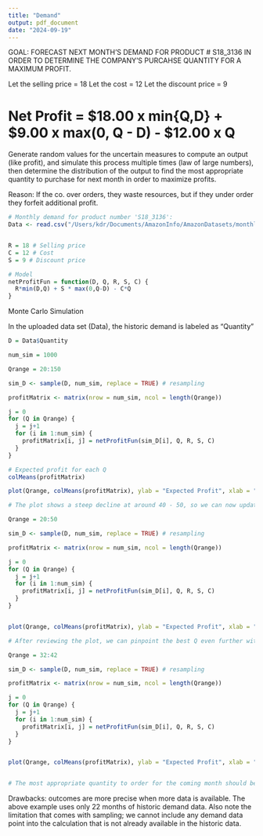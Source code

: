 ```yaml
---
title: "Demand"
output: pdf_document
date: "2024-09-19"
---
```


GOAL: FORECAST NEXT MONTH'S DEMAND FOR PRODUCT # S18_3136 IN ORDER TO DETERMINE THE COMPANY'S PURCAHSE QUANTITY FOR A MAXIMUM PROFIT. 

Let the selling price = 18
Let the cost = 12
Let the discount price = 9

# Net Profit = $18.00 x min{Q,D} + $9.00 x max(0, Q - D) - $12.00 x Q

Generate random values for the uncertain measures to compute an output (like profit), and simulate this process multiple times (law of large numbers), then determine the distribution of the output to find the most appropriate quantity to purchase for next month in order to maximize profits. 

Reason: If the co. over orders, they waste resources, but if they under order they forfeit additional profit. 

```r

# Monthly demand for product number 'S18_3136':
Data <- read.csv("/Users/kdr/Documents/AmazonInfo/AmazonDatasets/monthlysales.csv")


R = 18 # Selling price
C = 12 # Cost
S = 9 # Discount price

# Model
netProfitFun = function(D, Q, R, S, C) {
  R*min(D,Q) + S * max(0,Q-D) - C*Q
}

```

Monte Carlo Simulation

In the uploaded data set (Data), the historic demand is labeled as "Quantity" 

```r
D = Data$Quantity

num_sim = 1000

Qrange = 20:150

sim_D <- sample(D, num_sim, replace = TRUE) # resampling

profitMatrix <- matrix(nrow = num_sim, ncol = length(Qrange))

j = 0 
for (Q in Qrange) {
  j = j+1
  for (i in 1:num_sim) {
    profitMatrix[i, j] = netProfitFun(sim_D[i], Q, R, S, C)
  }
}

# Expected profit for each Q
colMeans(profitMatrix)

plot(Qrange, colMeans(profitMatrix), ylab = "Expected Profit", xlab = "Q")

# The plot shows a steep decline at around 40 - 50, so we can now update the QRange to 20 - 50 for a more precise reading, which will help to determine the most appropriate Q. 
```


```r
Qrange = 20:50

sim_D <- sample(D, num_sim, replace = TRUE) # resampling

profitMatrix <- matrix(nrow = num_sim, ncol = length(Qrange))

j = 0 
for (Q in Qrange) {
  j = j+1
  for (i in 1:num_sim) {
    profitMatrix[i, j] = netProfitFun(sim_D[i], Q, R, S, C)
  }
}


plot(Qrange, colMeans(profitMatrix), ylab = "Expected Profit", xlab = "Q")

# After reviewing the plot, we can pinpoint the best Q even further with an updated QRange of 32-42
```


```r
Qrange = 32:42

sim_D <- sample(D, num_sim, replace = TRUE) # resampling

profitMatrix <- matrix(nrow = num_sim, ncol = length(Qrange))

j = 0 
for (Q in Qrange) {
  j = j+1
  for (i in 1:num_sim) {
    profitMatrix[i, j] = netProfitFun(sim_D[i], Q, R, S, C)
  }
}


plot(Qrange, colMeans(profitMatrix), ylab = "Expected Profit", xlab = "Q")


# The most appropriate quantity to order for the coming month should be 38. 
```

Drawbacks: outcomes are more precise when more data is available. The above example uses only 22 months of historic demand data. Also note the limitation that comes with sampling; we cannot include any demand data point into the calculation that is not already available in the historic data. 



















